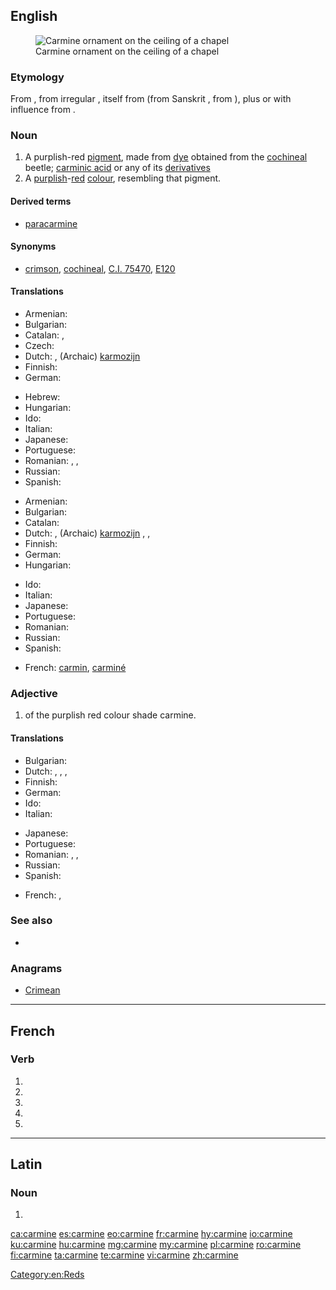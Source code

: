 {{also|Carmine|carminé}}
==English==
[[File:Vordan Karmir (Cochineal Red) ornament on the ceiling of S. Grigor Chapel, Noravank monastery.jpg|thumb|Carmine ornament on the ceiling of a chapel]]

===Etymology===
From {{etyl|fr|en}} {{term|carmin|lang=fr}}, from irregular {{etyl|ML.|en}} {{term|carminium|lang=la}}, itself from {{etyl|ar|en}} {{term|قِرْمِز||crimson, [[kermes]]|lang=ar}} (from Sanskrit {{term|कृमिज|tr=kṛmija|lang=sa||produced by worms}}, from {{term|कृमि||worm, insect|sc=Deva|tr=kṛ́mi|lang=sa}}), plus or with influence from {{etyl|la|en}} {{term|minium|lang=la}}.

===Noun===
{{en-noun}}

# A purplish-red [[pigment]], made from [[dye]] obtained from the [[cochineal]] beetle; [[carminic acid]] or any of its [[derivative]]s
# A [[purplish]]-[[red]] [[colour]], resembling that pigment.
#: {{color panel|7F3A3F}}

====Derived terms====
* [[paracarmine]]

====Synonyms====
* {{sense|pigment}} [[crimson]], [[cochineal]], [[C.I. 75470]], [[E120]]

====Translations====
{{trans-top|purplish-red pigment}}
* Armenian: {{t+|hy|որդան կարմիր}}
* Bulgarian: {{t|bg|кармин}}
* Catalan: {{t|ca|carmí|m}}, {{t|ca|grana|m}}
* Czech: {{t+|cs|karmín|m}}
* Dutch: {{t+|nl|karmijn|n}}, (Archaic) [[karmozijn]] {{g|n}}
* Finnish: {{t+|fi|karmiini}}
* German: {{t+|de|Karmin|n}}
{{trans-mid}}
* Hebrew: {{t|he|כַּרְמִיל|m|tr=karmíl}}
* Hungarian: {{t+|hu|kármin}}
* Ido: {{t+|io|karmino}}
* Italian: {{t+|it|carminio}}
* Japanese: {{t-needed|ja}}
* Portuguese: {{t+|pt|carmim|m}}
* Romanian: {{t+|ro|carmin|n}}, {{t+|ro|cârmâz|n}}, {{t+|ro|coșenilă|f}}
* Russian: {{t+|ru|карми́н|m}}
* Spanish: {{t+|es|carmín|m}}
{{trans-bottom}}

{{trans-top|purplish-red colour}}
* Armenian: {{t+|hy|որդան կարմիր}}
* Bulgarian: {{t|bg|тъмночервен цвят|m}}
* Catalan: {{t|ca|carmí}}
* Dutch: {{t+|nl|karmijn|n}}, (Archaic) [[karmozijn]] {{g|n}}, {{t+|nl|karmijnrood|n}}, {{t+|nl|karmozijnrood|n}}
* Finnish: {{t|fi|karmiininpunainen}}
* German: {{t+|de|Karmin|n}}
* Hungarian: {{t+|hu|kármin}}
{{trans-mid}}
* Ido: {{t+|io|karmino}}
* Italian: {{t+|it|carminio}}
* Japanese: {{t-needed|ja}}
* Portuguese: {{t+|pt|carmim|m}}
* Romanian: {{t+|ro|carmin}}
* Russian: {{t+|ru|карми́нный|m}} {{qualifier|цвет}}
* Spanish: {{t+|es|carmín|m}}
{{trans-bottom}}

{{checktrans-top}}
<!--Remove this section once all of the translations below have been moved into the tables above.-->
* French: [[carmin]], [[carminé]]
{{checktrans-bottom}}

===Adjective===
{{head|en|adjective}}

# of the purplish red colour shade carmine.

====Translations====
{{trans-top|of the purplish red colour shade carmine}}
* Bulgarian: {{t+|bg|тъмночервен}}
* Dutch: {{t+|nl|karmijnrood}}, {{t+|nl|karmozijnrood}}, {{t|nl|karmijnen}}, {{t|nl|karmozijnen}}
* Finnish: {{t|fi|karmiininpunainen}}
* German: {{t|de|karminrot}}
* Ido: {{t+|io|karminea}}
* Italian: {{t+|it|carminio}}
{{trans-mid}}
* Japanese: {{t-needed|ja}}
* Portuguese: {{t+|pt|carmim}}
* Romanian: {{t+|ro|carmin}}, {{t+|ro|stacojiu}}, {{t+|ro|cârmâziu}}
* Russian: {{t+|ru|карми́нный}}
* Spanish: {{t+|es|carmín}}
{{trans-bottom}}

{{checktrans-top}}
<!--Remove this section once all of the translations below have been moved into the tables above.-->
* French: {{t-check|fr|carmin}}, {{t-check|fr|carminé}}
{{trans-bottom}}

===See also===
* {{list:reds/en}}

===Anagrams===
* [[Crimean#English|Crimean]]

[[Category:en:Reds]]

----

==French==

===Verb===
{{fr-verb-form}}

# {{inflection of|carminer||1|s|pres|indc|lang=fr}}
# {{inflection of|carminer||3|s|pres|indc|lang=fr}}
# {{inflection of|carminer||1|s|pres|subj|lang=fr}}
# {{inflection of|carminer||3|s|pres|subj|lang=fr}}
# {{inflection of|carminer||2|s|impr|lang=fr}}

----

==Latin==

===Noun===
{{la-noun-form|carmine}}

# {{inflection of|carmen||abl|s|lang=la}}

[[ca:carmine]]
[[es:carmine]]
[[eo:carmine]]
[[fr:carmine]]
[[hy:carmine]]
[[io:carmine]]
[[ku:carmine]]
[[hu:carmine]]
[[mg:carmine]]
[[my:carmine]]
[[pl:carmine]]
[[ro:carmine]]
[[fi:carmine]]
[[ta:carmine]]
[[te:carmine]]
[[vi:carmine]]
[[zh:carmine]]